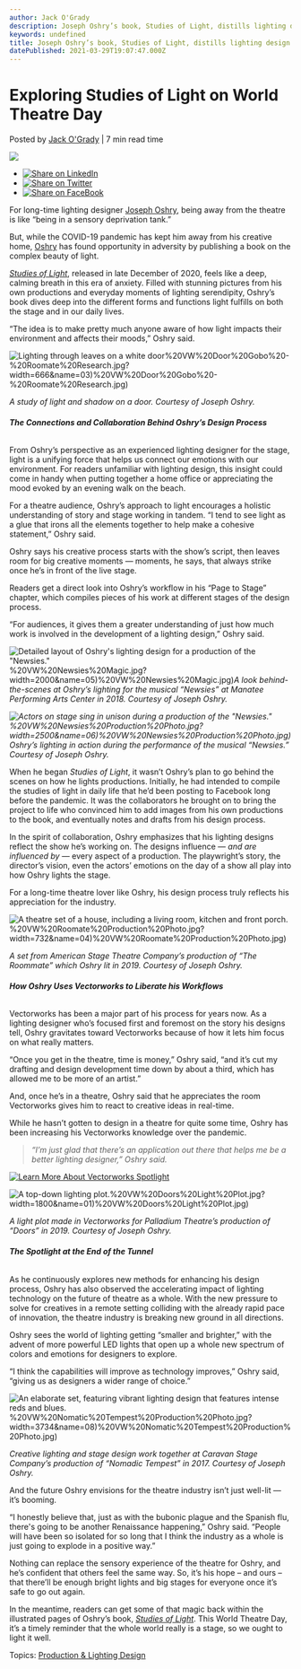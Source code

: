 ```yaml
---
author: Jack O'Grady
description: Joseph Oshry’s book, Studies of Light, distills lighting design into layman’s terms to show how light influences us in more ways than we might think.
keywords: undefined
title: Joseph Oshry’s book, Studies of Light, distills lighting design into layman’s terms to show how light influences us in more ways than we might think. 
datePublished: 2021-03-29T19:07:47.000Z
---
```

  

# Exploring Studies of Light on World Theatre Day

 Posted by [Jack O'Grady](https://blog.vectorworks.net/author/jack-ogrady) | 7 min read time 

![](https://blog.vectorworks.net/hubfs/Blog%20Images/210329_Word%20Theatre%20Day/04%29%20VW%20Roomate%20Production%20Photo.jpg) 

* [![Share on LinkedIn](https://2659751.fs1.hubspotusercontent-na1.net/hubfs/2659751/michaelDemo/share-LI.png)](http://www.linkedin.com/shareArticle?mini=true&url=https%3A%2F%2Fblog.vectorworks.net%2Fexploring-studies-of-light-on-world-theatre-day)
* [![Share on Twitter](https://2659751.fs1.hubspotusercontent-na1.net/hubfs/2659751/michaelDemo/share-TW.png)](https://www.twitter.com/share?text=Exploring%20Studies%20of%20Light%20on%20World%20Theatre%20Day&url=https%3A%2F%2Fblog.vectorworks.net%2Fexploring-studies-of-light-on-world-theatre-day&via=PMGTweets)
* [![Share on FaceBook](https://2659751.fs1.hubspotusercontent-na1.net/hubfs/2659751/michaelDemo/share-FB.png)](https://www.facebook.com/sharer/sharer.php?u=https%3A%2F%2Fblog.vectorworks.net%2Fexploring-studies-of-light-on-world-theatre-day)

For long-time lighting designer [Joseph Oshry](http://josephoshry.com), being away from the theatre is like “being in a sensory deprivation tank.”

But, while the COVID-19 pandemic has kept him away from his creative home, [Oshry](https://www.facebook.com/joseph.oshry) has found opportunity in adversity by publishing a book on the complex beauty of light.

[_Studies of Light_](https://www.amazon.com/Studies-Light-Joseph-P-Oshry/dp/1734388102), released in late December of 2020, feels like a deep, calming breath in this era of anxiety. Filled with stunning pictures from his own productions and everyday moments of lighting serendipity, Oshry’s book dives deep into the different forms and functions light fulfills on both the stage and in our daily lives.

“The idea is to make pretty much anyone aware of how light impacts their environment and affects their moods,” Oshry said.

![Lighting through leaves on a white door](https://blog.vectorworks.net/hs-fs/hubfs/Blog%20Images/210329_Word%20Theatre%20Day/03)%20VW%20Door%20Gobo%20-%20Roomate%20Research.jpg?width=666&name=03)%20VW%20Door%20Gobo%20-%20Roomate%20Research.jpg)

_A study of light and shadow on a door. Courtesy of Joseph Oshry._

###### **The Connections and Collaboration Behind Oshry’s Design Process**

From Oshry’s perspective as an experienced lighting designer for the stage, light is a unifying force that helps us connect our emotions with our environment. For readers unfamiliar with lighting design, this insight could come in handy when putting together a home office or appreciating the mood evoked by an evening walk on the beach. 

For a theatre audience, Oshry’s approach to light encourages a holistic understanding of story and stage working in tandem. “I tend to see light as a glue that irons all the elements together to help make a cohesive statement,” Oshry said. 

Oshry says his creative process starts with the show’s script, then leaves room for big creative moments — moments, he says, that always strike once he’s in front of the live stage. 

Readers get a direct look into Oshry’s workflow in his “Page to Stage” chapter, which compiles pieces of his work at different stages of the design process.

“For audiences, it gives them a greater understanding of just how much work is involved in the development of a lighting design,” Oshry said.

![Detailed layout of Oshry's lighting design for a production of the "Newsies."](https://blog.vectorworks.net/hs-fs/hubfs/Blog%20Images/210329_Word%20Theatre%20Day/05)%20VW%20Newsies%20Magic.jpg?width=2000&name=05)%20VW%20Newsies%20Magic.jpg)_A look behind-the-scenes at Oshry’s lighting for the musical “Newsies” at Manatee Performing Arts Center in 2018\. Courtesy of Joseph Oshry._

_![Actors on stage sing in unison during a production of the "Newsies."](https://blog.vectorworks.net/hs-fs/hubfs/Blog%20Images/210329Word%20Theatre%20Day/06)%20VW%20Newsies%20Production%20Photo.jpg?width=2500&name=06)%20VW%20Newsies%20Production%20Photo.jpg)Oshry’s lighting in action during the performance of the musical “Newsies.” Courtesy of Joseph Oshry._

When he began _Studies of Light_, it wasn’t Oshry’s plan to go behind the scenes on how he lights productions. Initially, he had intended to compile the studies of light in daily life that he’d been posting to Facebook long before the pandemic. It was the collaborators he brought on to bring the project to life who convinced him to add images from his own productions to the book, and eventually notes and drafts from his design process. 

In the spirit of collaboration, Oshry emphasizes that his lighting designs reflect the show he’s working on. The designs influence — _and are influenced by —_ every aspect of a production. The playwright’s story, the director’s vision, even the actors’ emotions on the day of a show all play into how Oshry lights the stage. 

For a long-time theatre lover like Oshry, his design process truly reflects his appreciation for the industry.

![A theatre set of a house, including a living room, kitchen and front porch. ](https://blog.vectorworks.net/hs-fs/hubfs/Blog%20Images/210329_Word%20Theatre%20Day/04)%20VW%20Roomate%20Production%20Photo.jpg?width=732&name=04)%20VW%20Roomate%20Production%20Photo.jpg)

_A set from American Stage Theatre Company’s production of “The Roommate” which Oshry lit in 2019\. Courtesy of Joseph Oshry._ 

###### **How Oshry Uses Vectorworks to Liberate his Workflows**

Vectorworks has been a major part of his process for years now. As a lighting designer who’s focused first and foremost on the story his designs tell, Oshry gravitates toward Vectorworks because of how it lets him focus on what really matters. 

“Once you get in the theatre, time is money,” Oshry said, “and it’s cut my drafting and design development time down by about a third, which has allowed me to be more of an artist.”

And, once he’s in a theatre, Oshry said that he appreciates the room Vectorworks gives him to react to creative ideas in real-time. 

While he hasn’t gotten to design in a theatre for quite some time, Oshry has been increasing his Vectorworks knowledge over the pandemic. 

> _“I’m just glad that there’s an application out there that helps me be a better lighting designer,” Oshry said._

[![Learn More About Vectorworks Spotlight](https://no-cache.hubspot.com/cta/default/3018241/4618078b-4ce1-48a0-9abd-5b4984909177.png)](https://cta-redirect.hubspot.com/cta/redirect/3018241/4618078b-4ce1-48a0-9abd-5b4984909177) 

![A top-down lighting plot.](https://blog.vectorworks.net/hs-fs/hubfs/Blog%20Images/210329_Word%20Theatre%20Day/01)%20VW%20Doors%20Light%20Plot.jpg?width=1800&name=01)%20VW%20Doors%20Light%20Plot.jpg)

_A light plot made in Vectorworks for Palladium Theatre’s production of “Doors” in 2019\. Courtesy of Joseph Oshry._

###### **The Spotlight at the End of the Tunnel**

As he continuously explores new methods for enhancing his design process, Oshry has also observed the accelerating impact of lighting technology on the future of theatre as a whole. With the new pressure to solve for creatives in a remote setting colliding with the already rapid pace of innovation, the theatre industry is breaking new ground in all directions. 

Oshry sees the world of lighting getting “smaller and brighter,” with the advent of more powerful LED lights that open up a whole new spectrum of colors and emotions for designers to explore. 

“I think the capabilities will improve as technology improves,” Oshry said, “giving us as designers a wider range of choice.”

![An elaborate set, featuring vibrant lighting design that features intense reds and blues. ](https://blog.vectorworks.net/hs-fs/hubfs/Blog%20Images/210329_Word%20Theatre%20Day/08)%20VW%20Nomatic%20Tempest%20Production%20Photo.jpg?width=3734&name=08)%20VW%20Nomatic%20Tempest%20Production%20Photo.jpg)

_Creative lighting and stage design work together at Caravan Stage Company’s production of “Nomadic Tempest” in 2017\. Courtesy of Joseph Oshry._

And the future Oshry envisions for the theatre industry isn’t just well-lit — it’s booming. 

“I honestly believe that, just as with the bubonic plague and the Spanish flu, there's going to be another Renaissance happening,” Oshry said. “People will have been so isolated for so long that I think the industry as a whole is just going to explode in a positive way.”

Nothing can replace the sensory experience of the theatre for Oshry, and he’s confident that others feel the same way. So, it’s his hope – and ours – that there’ll be enough bright lights and big stages for everyone once it’s safe to go out again. 

In the meantime, readers can get some of that magic back within the illustrated pages of Oshry’s book, [_Studies of Light_](https://www.amazon.com/Studies-Light-Joseph-P-Oshry/dp/1734388102). This World Theatre Day, it’s a timely reminder that the whole world really is a stage, so we ought to light it well. 

 Topics: [Production & Lighting Design](https://blog.vectorworks.net/topic/production-lighting-design) 

  
